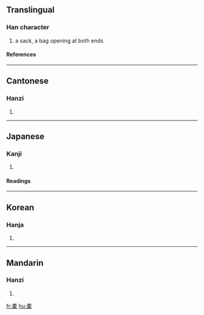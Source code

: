 ==Translingual==
===Han character===
{{Han char|rn=75|rad=木|as=12|sn=16|four=4090<sub>4</sub>|canj=十月一口木 (JBMRD)}}
# a sack, a bag opening at both ends
====References====
{{Han ref|kx=0553.080|dkj=15533|dj=0941.210|hdz=21289.050|uh=6A50|ud=27216|bh=E9D1|bd=59857}}

----
==Cantonese==
===Hanzi===
{{yue-hanzi|jyut=|y=tok3}}
# {{defn|Cantonese}}

----
==Japanese==
===Kanji===
{{ja-kanji|grade=|rs=木12}}
# {{defn|Japanese}} 
====Readings====
{{ja-readings|on=[[たく]] (taku), [[しゃ]] (sha)|kun=[[ふくろ]] (fukuro), [[ふいご]] (fuigo)}}

----
==Korean==
===Hanja===
{{ko-hanja|hangeul=탁|eumhun=|rv=tak|mr=t'ak|y=thak}}
# {{defn|Korean}}

----
==Mandarin==
===Hanzi===
{{cmn-hanzi|pin=[[dù]] (du4), [[luò]] (luo4), [[tuó]] (tuo2), [[tuò]] (tuo4)|wg=tu<sup>4</sup>, lo<sup>4</sup>, t'o<sup>2</sup>, t'o<sup>4</sup>}}
# {{defn|Mandarin}}

[[fr:橐]]
[[hu:橐]]